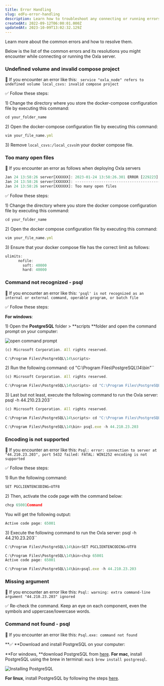 ```yaml
---
title: Error Handling
slug: edFu-error-handling
description: Learn how to troubleshoot any connecting or running errors that may occur with Oxla. This comprehensive guide will help you through resolving these errors.
createdAt: 2022-09-12T06:00:01.000Z
updatedAt: 2023-10-09T13:02:32.129Z
---
```


Learn more about the common errors and how to resolve them. 

Below is the list of the common errors and its resolutions you might encounter while connecting or running the Oxla server.

### Undefined volume and invalid compose project

🚧 If you encounter an error like this:
` service "oxla_node" refers to undefined volume local_csvs: invalid compose project`

✅ Follow these steps:

1\) Change the directory where you store the docker-compose configuration file by executing this command:

```typescript
cd your_folder_name
```

2\) Open the docker-compose configuration file by executing this command:

```typescript
vim your_file_name.yml
```

3\) Remove `local_csvs:/local_csvs`in your docker compose file.

### Too many open files

🚧 If you encounter an error as follows when deploying Oxla servers

```typescript
Jan 24 13:58:26 server[XXXXXX]: 2023-01-24 13:58:26.301 ERROR [229223] [network::StateHandlerManager>::start@241] could not accept incoming connection because:
Jan 24 13:58:26 server[XXXXXX]: --------------------------------------------------------------------------------
Jan 24 13:58:26 server[XXXXXX]: Too many open files
```

✅ Follow these steps:

1\) Change the directory where you store the docker compose configuration file by executing this command:

```typescript
cd your_folder_name
```

2\) Open the docker compose configuration file by executing this command:

```typescript
vim your_file_name.yml
```

3\) Ensure that your docker compose file has the correct limit as follows:

```typescript
ulimits:
      nofile:
        soft: 40000
        hard: 40000
```

### Command not recognized - psql

🚧 If you encounter an error like this:
`'psql' is not recognized as an internal or external command, operable program, or batch file`

✅ Follow these steps:

**For windows**:

1\) Open the **PostgreSQL** folder > **scripts **folder and open the command prompt on your computer:

![open command prompt](../assets/opencmd.gif)

```typescript
(c) Microsoft Corporation. All rights reserved.

C:\Program Files\PostgreSQL\14\scripts>
```

2\) Run the following command: cd "C:\Program Files\PostgreSQL\14\bin"``

```typescript
(c) Microsoft Corporation. All rights reserved.

C:\Program Files\PostgreSQL\14\scripts> cd "C:\Program Files\PostgreSQL\14\bin"
```

3\) Last but not least, execute the following command to run the Oxla server: psql -h 44.210.23.203``

```typescript
(c) Microsoft Corporation. All rights reserved. 

C:\Program Files\PostgreSQL\14\scripts> cd "C:\Program Files\PostgreSQL\14\bin" 

C:\Program Files\PostgreSQL\14\bin> psql.exe -h 44.210.23.203
```

### Encoding is not supported

🚧 If you encounter an error like this:
`Psql: error: connection to server at "44.210.23.203", port 5432 failed: FATAL: WIN1252 encoding is not supported`

✅ Follow these steps:

1\) Run the following command:

```typescript
SET PGCLIENTENCODING=UTF8
```

2\) Then, activate the code page with the command below:

```typescript
chcp 65001Command
```

You will get the following output:

```typescript
Active code page: 65001
```

3\) Execute the following command to run the Oxla server: psql -h 44.210.23.203﻿``

```typescript
C:\Program Files\PostgreSQL\14\bin>SET PGCLIENTENCODING=UTF8

C:\Program Files\PostgreSQL\14\bin>chcp 65001
Active code page: 65001

C:\Program Files\PostgreSQL\14\bin>psql.exe -h 44.210.23.203
```



### Missing argument

🚧 If you encounter an error like this:
`Psql: warning: extra command-line argument "44.210.23.203" ignored`

✅ Re-check the command. Keep an eye on each component, even the symbols and uppercase/lowercase words.

### Command not found - psql

🚧 If you encounter an error like this:
`Psql.exe: command not found`

**✅ **Download and install PostgreSQL on your computer:

**For windows, **download PostgreSQL from [here](https://www.postgresql.org/download/).
**For mac**, install PostgreSQL using the brew in terminal: `mac$ brew install postgresql`.

![Installing PostgreSQL](../assets/install-postgresql.png)

**For linux**, install PostgreSQL by following the steps [here](https://www.postgresql.org/download/linux/ubuntu/).

